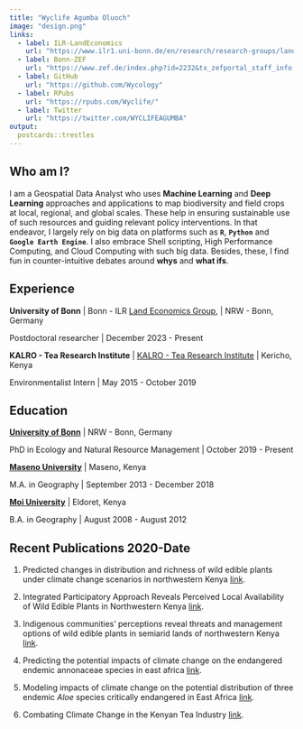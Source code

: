 ```yaml
---
title: "Wyclife Agumba Oluoch"
image: "design.png"
links:
  - label: ILR-LandEconomics
    url: "https://www.ilr1.uni-bonn.de/en/research/research-groups/land-economics"
  - label: Bonn-ZEF
    url: "https://www.zef.de/index.php?id=2232&tx_zefportal_staff_info[ref]=2252&tx_zefportal_staff_info[uid]=1975&tx_zefportal_staff_profile[uid]=1975&no_cache=1"
  - label: GitHub
    url: "https://github.com/Wycology"
  - label: RPubs
    url: "https://rpubs.com/Wyclife/"
  - label: Twitter
    url: "https://twitter.com/WYCLIFEAGUMBA"
output:
  postcards::trestles
---
```


## Who am I?

I am a Geospatial Data Analyst who uses **Machine Learning** and **Deep Learning** approaches and applications to map biodiversity and field crops at local, regional, and global scales. These help in ensuring sustainable use of such resources and guiding relevant policy interventions. In that endeavor, I largely rely on big data on platforms such as **`R`**, **`Python`** and **`Google Earth Engine`**. I also embrace Shell scripting, High Performance Computing, and Cloud Computing with such big data. Besides, these, I find fun in counter-intuitive debates around **whys** and **what ifs**.

## Experience

**University of Bonn** \| Bonn - ILR [Land Economics Group](https://www.ilr1.uni-bonn.de/en/research/research-groups/land-economics), \| NRW - Bonn, Germany

Postdoctoral researcher \|  December 2023 - Present

**KALRO - Tea Research Institute** \| [KALRO - Tea Research Institute](https://www.kalro.org/tea/) \| Kericho, Kenya

Environmentalist Intern \|  May 2015 - October 2019

## Education

**[University of Bonn](https://www.uni-bonn.de/en/university/university)** \| NRW - Bonn, Germany

PhD in Ecology and Natural Resource Management \| October 2019 - Present

**[Maseno University](https://www.maseno.ac.ke/)** \| Maseno, Kenya

M.A. in Geography \| September 2013 - December 2018

**[Moi University](http://mu.ac.ke/)** \| Eldoret, Kenya

B.A. in Geography \| August 2008 - August 2012

## Recent Publications 2020-Date

1. Predicted changes in distribution and richness of wild edible plants under climate change scenarios in northwestern Kenya [link](https://link.springer.com/article/10.1007/s10113-023-02175-3).

2. Integrated Participatory Approach Reveals Perceived Local Availability of Wild Edible Plants in Northwestern Kenya [link](https://doi.org/10.1007/s10745-023-00405-0).

3. Indigenous communities’ perceptions reveal threats and management options of wild edible plants in semiarid lands of northwestern Kenya [link](https://doi.org/10.1186/s13002-023-00584-6).

4. Predicting the potential impacts of climate change on the endangered endemic annonaceae species in east africa [link](https://doi.org/10.1016/j.heliyon.2023.e17405).

5. Modeling impacts of climate change on the potential distribution of three endemic _Aloe_ species critically endangered in East Africa [link](https://doi.org/10.1016/j.ecoinf.2022.101765).

6. Combating Climate Change in the Kenyan Tea Industry [link](https://doi.org/10.3389/fpls.2020.00339).

